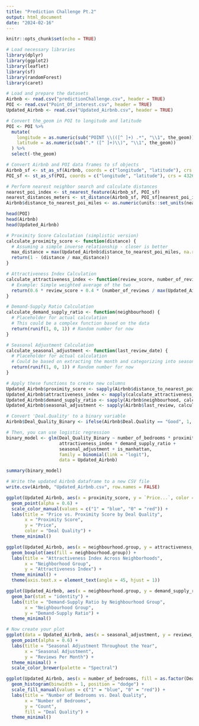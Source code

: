 ---
title: "Prediction Challenge Pt.2"
output: html_document
date: "2024-02-16"
---

```{r setup, include=FALSE}
knitr::opts_chunk$set(echo = TRUE)
```


```{r}
# Load necessary libraries
library(dplyr)
library(ggplot2)
library(leaflet)
library(sf)
library(randomForest)
library(caret)

# Load and prepare the datasets
Airbnb <- read.csv("predictionChallenge.csv", header = TRUE)
POI <- read.csv("Point_Of_interest.csv", header = TRUE)
Updated_Airbnb <- read.csv("Updated_Airbnb.csv", header = TRUE)

# Convert the_geom in POI to longitude and latitude
POI <- POI %>%
  mutate(
    longitude = as.numeric(sub("POINT \\(([^ ]+) .*", "\\1", the_geom)),
    latitude = as.numeric(sub(".* ([^ ]+)\\)", "\\1", the_geom))
  ) %>%
  select(-the_geom)

# Convert Airbnb and POI data frames to sf objects
Airbnb_sf <- st_as_sf(Airbnb, coords = c("longitude", "latitude"), crs = 4326)
POI_sf <- st_as_sf(POI, coords = c("longitude", "latitude"), crs = 4326)

# Perform nearest neighbor search and calculate distances
nearest_poi_index <- st_nearest_feature(Airbnb_sf, POI_sf)
nearest_distances_meters <- st_distance(Airbnb_sf, POI_sf[nearest_poi_index, ], by_element = TRUE)
Airbnb$distance_to_nearest_poi_miles <- as.numeric(units::set_units(nearest_distances_meters, "mi"))

head(POI)
head(Airbnb)
head(Updated_Airbnb)
```


```{r}
# Proximity Score Calculation (simplistic version)
calculate_proximity_score <- function(distance) {
  # Assuming a simple inverse relationship - closer is better
  max_distance = max(Updated_Airbnb$distance_to_nearest_poi_miles, na.rm = TRUE)
  return(1 - (distance / max_distance))
}

# Attractiveness Index Calculation
calculate_attractiveness_index <- function(review_score, number_of_reviews) {
  # Example: Simple weighted average of the two
  return(0.6 * review_score + 0.4 * (number_of_reviews / max(Updated_Airbnb$number_of_reviews, na.rm = TRUE)))
}

# Demand-Supply Ratio Calculation
calculate_demand_supply_ratio <- function(neighbourhood) {
  # Placeholder for actual calculation
  # This could be a complex function based on the data
  return(runif(1, 0, 1)) # Random number for now
}

# Seasonal Adjustment Calculation
calculate_seasonal_adjustment <- function(last_review_date) {
  # Placeholder for actual calculation
  # Could be based on extracting the month and categorizing into seasons
  return(runif(1, 0, 1)) # Random number for now
}

# Apply these functions to create new columns
Updated_Airbnb$proximity_score <- sapply(Airbnb$distance_to_nearest_poi_miles, calculate_proximity_score)
Updated_Airbnb$attractiveness_index <- mapply(calculate_attractiveness_index, Airbnb$mean_review_score, Airbnb$number_of_reviews)
Updated_Airbnb$demand_supply_ratio <- sapply(Airbnb$neighbourhood, calculate_demand_supply_ratio)
Updated_Airbnb$seasonal_adjustment <- sapply(Airbnb$last_review, calculate_seasonal_adjustment)
```

```{r}
# Convert 'Deal.Quality' to a binary variable
Airbnb$Deal_Quality_Binary <- ifelse(Airbnb$Deal.Quality == "Good", 1, 0)

# Then, you can use logistic regression
binary_model <- glm(Deal_Quality_Binary ~ number_of_bedrooms * proximity_score +
                    attractiveness_index * demand_supply_ratio +
                    seasonal_adjustment + is_manhattan,
                    family = binomial(link = "logit"),
                    data = Updated_Airbnb)

summary(binary_model)
```

```{r}
# Write the updated Airbnb dataframe to a new CSV file
write.csv(Airbnb, "Updated_Airbnb.csv", row.names = FALSE)
```

```{r}
ggplot(Updated_Airbnb, aes(x = proximity_score, y = `Price...`, color = as.factor(Deal_Quality_Binary))) +
  geom_point(alpha = 0.6) +
  scale_color_manual(values = c("1" = "blue", "0" = "red")) +
  labs(title = "Price vs. Proximity Score by Deal Quality",
       x = "Proximity Score",
       y = "Price",
       color = "Deal Quality") +
  theme_minimal()
```

```{r}
ggplot(Updated_Airbnb, aes(x = neighbourhood.group, y = attractiveness_index)) +
  geom_boxplot(aes(fill = neighbourhood.group)) +
  labs(title = "Attractiveness Index Across Neighborhoods",
       x = "Neighborhood Group",
       y = "Attractiveness Index") +
  theme_minimal() +
  theme(axis.text.x = element_text(angle = 45, hjust = 1))
```

```{r}
ggplot(Updated_Airbnb, aes(x = neighbourhood.group, y = demand_supply_ratio, fill = neighbourhood.group)) +
  geom_bar(stat = "identity") +
  labs(title = "Demand-Supply Ratio by Neighbourhood Group",
       x = "Neighbourhood Group",
       y = "Demand-Supply Ratio") +
  theme_minimal()
```

```{r}
# Now create your plot
ggplot(data = Updated_Airbnb, aes(x = seasonal_adjustment, y = reviews_per_month)) +
  geom_point(alpha = 0.6) +
  labs(title = "Seasonal Adjustment Throughout the Year",
       x = "Seasonal Adjustment",
       y = "Reviews Per Month") +
  theme_minimal() +
  scale_color_brewer(palette = "Spectral")
```

```{r}
ggplot(Updated_Airbnb, aes(x = number_of_bedrooms, fill = as.factor(Deal_Quality_Binary))) +
  geom_histogram(binwidth = 1, position = "dodge") +
  scale_fill_manual(values = c("1" = "blue", "0" = "red")) +
  labs(title = "Number of Bedrooms vs. Deal Quality",
       x = "Number of Bedrooms",
       y = "Count",
       fill = "Deal Quality") +
  theme_minimal()
```

```{r}

```

```{r}

```

```{r}

```

```{r}

```

```{r}

```
